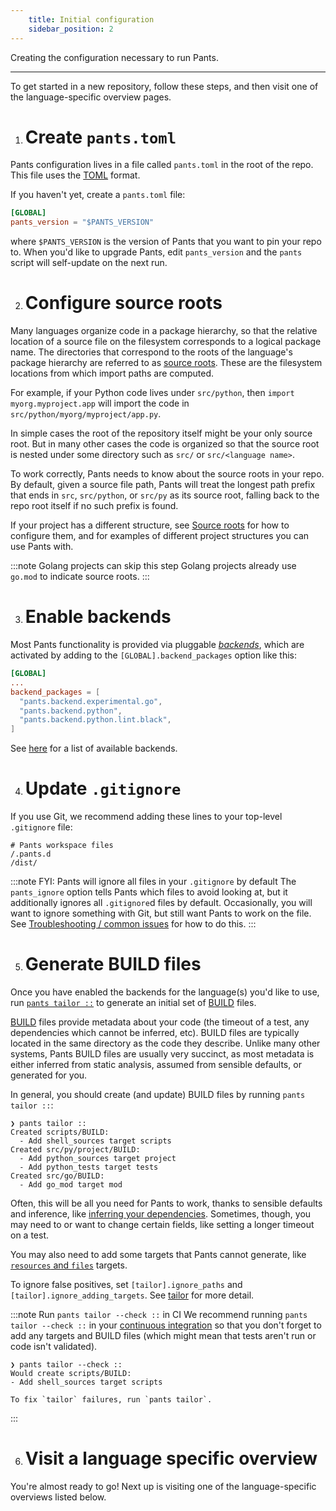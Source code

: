 ```yaml
---
    title: Initial configuration
    sidebar_position: 2
---
```


Creating the configuration necessary to run Pants.

---

To get started in a new repository, follow these steps, and then visit one of the language-specific overview pages.

1. # Create `pants.toml`

Pants configuration lives in a file called `pants.toml` in the root of the repo. This file uses the [TOML](https://github.com/toml-lang/toml) format.

If you haven't yet, create a `pants.toml` file:

```toml title="pants.toml"
[GLOBAL]
pants_version = "$PANTS_VERSION"
```

where `$PANTS_VERSION` is the version of Pants that you want to pin your repo to. When you'd like to upgrade Pants, edit `pants_version` and the `pants` script will self-update on the next run.

2. # Configure source roots

Many languages organize code in a package hierarchy, so that the relative location of a source file on the filesystem corresponds to a logical package name. The directories that correspond to the roots of the language's package hierarchy are referred to as [source roots](../../using-pants/key-concepts/source-roots.mdx). These are the filesystem locations from which import paths are computed.

For example, if your Python code lives under `src/python`, then `import myorg.myproject.app` will import the code in `src/python/myorg/myproject/app.py`.

In simple cases the root of the repository itself might be your only source root. But in many other cases the code is organized so that the source root is nested under some directory such as `src/` or `src/<language name>`.

To work correctly, Pants needs to know about the source roots in your repo. By default, given a source file path, Pants will treat the longest path prefix that ends in `src`, `src/python`, or `src/py` as its source root, falling back to the repo root itself if no such prefix is found.

If your project has a different structure, see [Source roots](../../using-pants/key-concepts/source-roots.mdx) for how to configure them, and for examples of different project structures you can use Pants with.

:::note Golang projects can skip this step
Golang projects already use `go.mod` to indicate source roots.
:::

3. # Enable backends

Most Pants functionality is provided via pluggable [_backends_](../../using-pants/key-concepts/backends.mdx), which are activated by adding to the `[GLOBAL].backend_packages` option like this:

```toml title="pants.toml"
[GLOBAL]
...
backend_packages = [
  "pants.backend.experimental.go",
  "pants.backend.python",
  "pants.backend.python.lint.black",
]
```

See [here](../../using-pants/key-concepts/backends.mdx) for a list of available backends.

4. # Update `.gitignore`

If you use Git, we recommend adding these lines to your top-level `.gitignore` file:

```text title=".gitignore"
# Pants workspace files
/.pants.d
/dist/
```

:::note FYI: Pants will ignore all files in your `.gitignore` by default
The `pants_ignore` option tells Pants which files to avoid looking at, but it additionally ignores all `.gitignore`d files by default. Occasionally, you will want to ignore something with Git, but still want Pants to work on the file. See [Troubleshooting / common issues](../../using-pants/troubleshooting-common-issues.mdx) for how to do this.
:::

5. # Generate BUILD files

Once you have enabled the backends for the language(s) you'd like to use, run [`pants tailor ::`](./initial-configuration.mdx#5-generate-build-files) to generate an initial set of [BUILD](../../using-pants/key-concepts/targets-and-build-files.mdx) files.

[BUILD](../../using-pants/key-concepts/targets-and-build-files.mdx) files provide metadata about your code (the timeout of a test, any dependencies which cannot be inferred, etc). BUILD files are typically located in the same directory as the code they describe. Unlike many other systems, Pants BUILD files are usually very succinct, as most metadata is either inferred from static analysis, assumed from sensible defaults, or generated for you.

In general, you should create (and update) BUILD files by running `pants tailor ::`:

```
❯ pants tailor ::
Created scripts/BUILD:
  - Add shell_sources target scripts
Created src/py/project/BUILD:
  - Add python_sources target project
  - Add python_tests target tests
Created src/go/BUILD:
  - Add go_mod target mod
```

Often, this will be all you need for Pants to work, thanks to sensible defaults and inference, like [inferring your dependencies](../../using-pants/key-concepts/targets-and-build-files.mdx). Sometimes, though, you may need to or want to change certain fields, like setting a longer timeout on a test.

You may also need to add some targets that Pants cannot generate, like [`resources` and `files`](../../using-pants/assets-and-archives.mdx) targets.

To ignore false positives, set `[tailor].ignore_paths` and `[tailor].ignore_adding_targets`. See [tailor](../../../reference/goals/tailor.mdx) for more detail.

:::note Run `pants tailor --check ::` in CI
We recommend running `pants tailor --check ::` in your [continuous integration](../../using-pants/using-pants-in-ci.mdx) so that you don't forget to add any targets and BUILD files (which might mean that tests aren't run or code isn't validated).

```
❯ pants tailor --check ::
Would create scripts/BUILD:
- Add shell_sources target scripts

To fix `tailor` failures, run `pants tailor`.
```

:::

6. # Visit a language specific overview

You're almost ready to go! Next up is visiting one of the language-specific overviews listed below.
